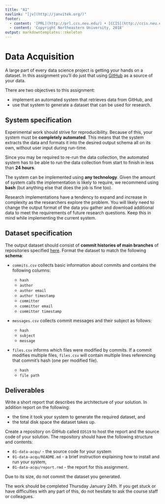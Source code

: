 ```yaml
---
title: "A1"
navlink: "[jv](http://janvitek.org/)"
footer:
  - content: '[PRL](http://prl.ccs.neu.edu/) • [CCIS](http://ccis.neu.edu/)<br/>'
  - content: 'Copyright Northeastern University, 2018'
output: markdowntemplates::skeleton
---
```



# Data Acquisition

A large part of every data science project is getting your hands on a dataset. In this assignment you'll do just that using [GitHub](https://github.com/) as a source of your data. 

There are two objectives to this assignment:

- implement an automated system that retrieves data from GitHub, and 
- use that system to generate a dataset that can be used for research.

## System specification

Experimental work should strive for reproducibility.  Because of this, your system must be **completely automated**. This means that the system 
extracts the data and formats it into the desired output schema all on its own, without user input during run-time.

Since you may be required to re-run the data collection, the automated system has to be able to run the data collection from start to finish in less than  **24 hours**.

The system can be implemented using **any technology**. Given the amount of system calls the implementation is likely to require, we recommend using **bash** (but anything else that does the job is fine too).

Research implementations have a tendency to expand and increase in complexity as the researchers explore the problem. You will likely need to change the output format of the data you gather and download additional data to meet the requirements of future research questions. Keep this in mind while implementing the current system.

## Dataset specification

The output dataset should consist of **commit histories of main branches** of repositories specified [here](repos.list). Format the dataset to match the following **schema**:

- `commits.csv` collects basic information about commits and contains the following columns:

    - `hash`
    - `author`
    - `author email`
    - `author timestamp`
    - `committer`
    - `committer email`
    - `committer timestamp`

- `messages.csv` collects commit messages and their subject as follows:

    - `hash`
    - `subject`
    - `message`

- `files.csv` informs which files were modified by commits. If a commit modifies multiple files, `files.csv` will contain multiple lines referencing that commit's hash (one per modified file).

    - `hash`
    - `file path`

## Deliverables

Write a short report that describes the architecture of your solution. In addition report on the following:

- the time it took your system to generate the required dataset, and
- the total disk space the dataset takes up.

Create a repository on GitHub called `EDS19` to host the report and the source code of your solution. The repository should have the following structure and contents:

- `01-data-acqu/` - the source code for your system
- `01-data-acqu/README.md` - a brief instruction explaining how to install and run your system,
- `01-data-acqu/report.rmd` - the report for this assignment.

Due to its size, do not commit the dataset you generated.

The work should be completed Thursday January 24th.  If you get stuck or have difficulties with any part of this, do not hesitate to ask the course staff or colleagues.  
